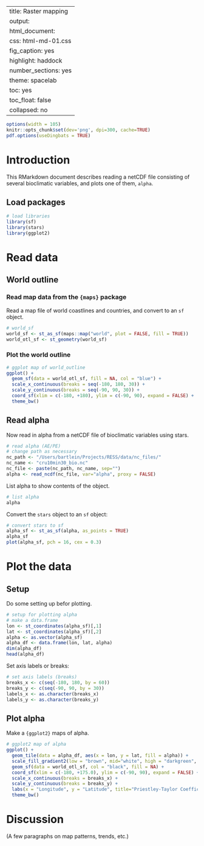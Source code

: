 
---
title:  Raster mapping
output:
  html_document:
    css: html-md-01.css
    fig_caption: yes
    highlight: haddock
    number_sections: yes
    theme: spacelab
    toc: yes
    toc_float: false
    collapsed: no
---

```r
options(width = 105)
knitr::opts_chunk$set(dev='png', dpi=300, cache=TRUE)
pdf.options(useDingbats = TRUE)
```

# Introduction #

This RMarkdown document describes reading a netCDF file consisting of several bioclimatic variables, and plots one of them, `alpha`.

## Load packages ## 

```r
# load libraries
library(sf)
library(stars)
library(ggplot2)
```

# Read data #

## World outline ##

### Read map data from the `{maps}` package ###

Read a map file of  world coastlines and countries, and convert to an `sf` object.

```r
# world_sf
world_sf <- st_as_sf(maps::map("world", plot = FALSE, fill = TRUE))
world_otl_sf <- st_geometry(world_sf)
```

### Plot the world outline ###

```r
# ggplot map of world_outline
ggplot() + 
  geom_sf(data = world_otl_sf, fill = NA, col = "blue") + 
  scale_x_continuous(breaks = seq(-180, 180, 30)) +
  scale_y_continuous(breaks = seq(-90, 90, 30)) +
  coord_sf(xlim = c(-180, +180), ylim = c(-90, 90), expand = FALSE) +
  theme_bw()
```

## Read alpha ##

Now read in alpha from a netCDF file of bioclimatic variables using stars.

```r
# read alpha (AE/PE)
# change path as necessary
nc_path <- "/Users/bartlein/Projects/RESS/data/nc_files/"
nc_name <- "cru10min30_bio.nc"
nc_file <- paste(nc_path, nc_name, sep="")
alpha <- read_ncdf(nc_file, var="alpha", proxy = FALSE)
```

List alpha to show contents of the object.

```r
# list alpha
alpha
```

Convert the `stars` object to an `sf` object:

```r
# convert stars to sf
alpha_sf <- st_as_sf(alpha, as_points = TRUE)
alpha_sf
plot(alpha_sf, pch = 16, cex = 0.3)
```

# Plot the data #

## Setup ##

Do some setting up befor plotting.

```r
# setup for plotting alpha
# make a data.frame
lon <- st_coordinates(alpha_sf)[,1]
lat <- st_coordinates(alpha_sf)[,2]
alpha <- as.vector(alpha_sf)
alpha_df <- data.frame(lon, lat, alpha)
dim(alpha_df)
head(alpha_df)
```

Set axis labels or breaks:

```r
# set axis labels (breaks)
breaks_x <- c(seq(-180, 180, by = 60)) 
breaks_y <- c(seq(-90, 90, by = 30)) 
labels_x <- as.character(breaks_x) 
labels_y <- as.character(breaks_y)
```

## Plot alpha ##

Make a `{ggplot2}` maps of alpha.

```r
# ggplot2 map of alpha
ggplot() +
  geom_tile(data = alpha_df, aes(x = lon, y = lat, fill = alpha)) +
  scale_fill_gradient2(low = "brown", mid="white", high = "darkgreen", midpoint = 0.50) +
  geom_sf(data = world_otl_sf, col = "black", fill = NA) +
  coord_sf(xlim = c(-180, +175.0), ylim = c(-90, 90), expand = FALSE) +
  scale_x_continuous(breaks = breaks_x) +
  scale_y_continuous(breaks = breaks_y) +
  labs(x = "Longitude", y = "Latitude", title="Priestley-Taylor Coefficient (alpha) (AE/PE)", fill="alpha") +
  theme_bw()
```

# Discussion #

(A few paragraphs on map patterns, trends, etc.)